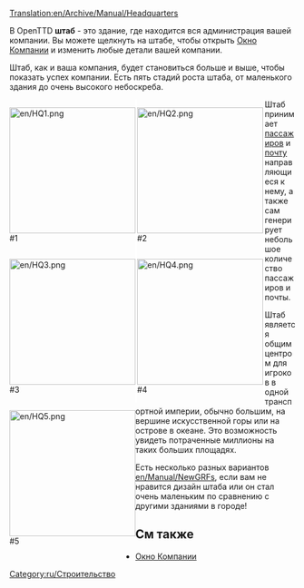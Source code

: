 [[Translation:en/Archive/Manual/Headquarters]]

В OpenTTD '''штаб''' - это здание, где находится вся администрация вашей компании. Вы можете щелкнуть на штабе, чтобы открыть [[ru/Manual/Транспортная компания|Окно Компании]] и изменить любые детали вашей компании. 

Штаб, как и ваша компания, будет становиться больше и выше, чтобы показать успех компании. Есть пять стадий роста штаба, от маленького здания до очень высокого небоскреба.

<div style="float:left;border-right:3px solid white">[[File:en/HQ1.png|222px]]<br />#1</div>
<div style="float:left;border-right:3px solid white">[[File:en/HQ2.png|222px]]<br />#2</div>
<div style="float:left;border-right:3px solid white">[[File:en/HQ3.png|222px]]<br />#3</div>
<div style="float:left;border-right:3px solid white">[[File:en/HQ4.png|222px]]<br />#4</div>
<div style="float:left">[[File:en/HQ5.png|222px]]<br />#5</div>

{{en/-}}

Штаб принимает [[ru/Manual/Base Set/Cargos/Пассажиры|пассажиров]] и [[ru/Manual/Base Set/Cargos/Почта|почту]] направляющиеся к нему, а также сам генерирует небольшое количество пассажиров и почты.

Штаб является общим центром для игроков в одной транспортной империи, обычно большим, на вершине искусственной горы или на острове в океане. Это возможность увидеть потраченные миллионы на таких больших площадях.

Есть несколько разных вариантов [[en/Manual/NewGRF]]s, если вам не нравится дизайн штаба или он стал очень маленьким по сравнению с другими зданиями в городе!
==См также==
*[[ru/Manual/Транспортная компания|Окно Компании]]

[[Category:ru/Строительство]]